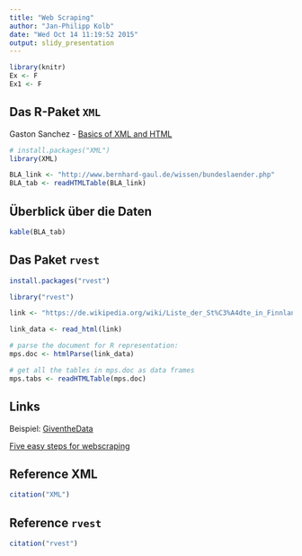 ```yaml
---
title: "Web Scraping"
author: "Jan-Philipp Kolb"
date: "Wed Oct 14 11:19:52 2015"
output: slidy_presentation
---
```



```r
library(knitr)
Ex <- F
Ex1 <- F
```

## Das R-Paket `XML`

Gaston Sanchez - [Basics of XML and HTML](https://www.dropbox.com/s/eyd4t9h7n9fx0du/getting_web_data_r3_basics_xml_html.pdf?dl=0)

```r
# install.packages("XML")
library(XML)
```



```r
BLA_link <- "http://www.bernhard-gaul.de/wissen/bundeslaender.php"
BLA_tab <- readHTMLTable(BLA_link)
```

## Überblick über die Daten

```r
kable(BLA_tab)
```

## Das Paket `rvest`

```r
install.packages("rvest")
```

```r
library("rvest")

link <- "https://de.wikipedia.org/wiki/Liste_der_St%C3%A4dte_in_Finnland"

link_data <- read_html(link)

# parse the document for R representation:
mps.doc <- htmlParse(link_data)

# get all the tables in mps.doc as data frames
mps.tabs <- readHTMLTable(mps.doc) 
```

## Links

Beispiel: [GiventheData](http://giventhedata.blogspot.de/2012/08/r-and-web-for-beginners-part-iii.html)

[Five easy steps for webscraping](http://www.unt.edu/rss/class/Jon/Benchmarks/ScrapingData_L_JDS_Nov2013.pdf)

## Reference XML

```r
citation("XML")
```

## Reference `rvest`

```r
citation("rvest")
```

